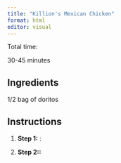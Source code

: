 ```yaml
---
title: "Killion's Mexican Chicken"
format: html
editor: visual
---
```


Total time: 

30-45 minutes

## Ingredients

1/2 bag of doritos 


## Instructions

1.  **Step 1:** : 

2.  **Step 2::** 